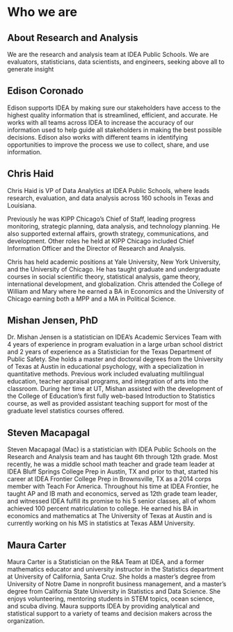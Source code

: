# Who we are {#who}

## About Research and Analysis

We are the research and analysis team at IDEA Public Schools.  We are evaluators, statisticians, data scientists, and engineers, seeking above all to generate insight

## Edison Coronado

Edison supports IDEA by making sure our stakeholders have access to the highest quality information that is streamlined, efficient, and accurate.  He works with all teams across IDEA to increase the accuracy of our information used to help guide all stakeholders in making the best possible decisions.  Edison also works with different teams in identifying opportunities to improve the process we use to collect, share, and use information.


## Chris Haid 
Chris Haid is VP of Data Analytics at IDEA Public Schools, where leads research, evaluation, and data analysis across 160 schools in Texas and Louisiana.

Previously he was KIPP Chicago’s Chief of Staff, leading progress monitoring, strategic planning, data analysis, and technology planning. He also supported external affairs, growth strategy, communications, and development. Other roles he held at KIPP Chicago included Chief Information Officer and the Director of Research and Analysis.

Chris has held academic positions at Yale University, New York University, and the University of Chicago. He has taught graduate and undergraduate courses in social scientific theory, statistical analysis, game theory, international development, and globalization. Chris attended the College of William and Mary where he earned a BA in Economics and the University of Chicago earning both a MPP and a MA in Political Science.

## Mishan Jensen, PhD
Dr. Mishan Jensen is a statistician on IDEA’s Academic Services Team with 4 years of experience in program evaluation in a large urban school district and 2 years of experience as a Statistician for the Texas Department of Public Safety. She holds a master and doctoral degrees from the University of Texas at Austin in educational psychology, with a specialization in quantitative methods. Previous work included evaluating multilingual education, teacher appraisal programs, and integration of arts into the classroom. During her time at UT, Mishan assisted with the development of the College of Education’s first fully web-based Introduction to Statistics course, as well as provided assistant teaching support for most of the graduate level statistics courses offered.

## Steven Macapagal
Steven Macapagal (Mac) is a statistician with IDEA Public Schools on the Research and Analysis team and has taught 6th through 12th grade. Most recently, he was a middle school math teacher and grade team leader at IDEA Bluff Springs College Prep in Austin, TX and prior to that, started his career at IDEA Frontier College Prep in Brownsville, TX as a 2014 corps member with Teach For America. Throughout his time at IDEA Frontier, he taught AP and IB math and economics, served as 12th grade team leader, and witnessed IDEA fulfill its promise to his 5 senior classes, all of whom achieved 100 percent matriculation to college. He earned his BA in economics and mathematics at The University of Texas at Austin and is currently working on his MS in statistics at Texas A&M University.


## Maura Carter
Maura Carter is a Statistician on the R&A Team at IDEA, and a former mathematics educator and university instructor in the Statistics department at University of California, Santa Cruz. She holds a master's degree from University of Notre Dame in nonprofit business management, and a master's degree from California State University in Statistics and Data Science. She enjoys volunteering, mentoring students in STEM topics, ocean science, and scuba diving. Maura supports IDEA by providing analytical and statistical support to a variety of teams and decision makers across the organization.
